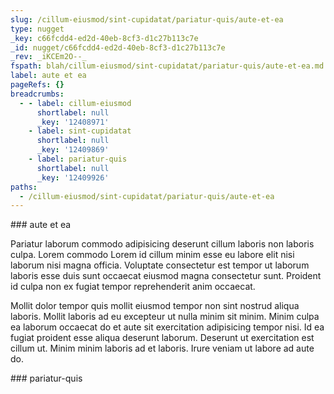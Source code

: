 ```yaml
---
slug: /cillum-eiusmod/sint-cupidatat/pariatur-quis/aute-et-ea
type: nugget
_key: c66fcdd4-ed2d-40eb-8cf3-d1c27b113c7e
_id: nugget/c66fcdd4-ed2d-40eb-8cf3-d1c27b113c7e
_rev: _iKCEm2O--_
fspath: blah/cillum-eiusmod/sint-cupidatat/pariatur-quis/aute-et-ea.md
label: aute et ea
pageRefs: {}
breadcrumbs:
  - - label: cillum-eiusmod
      shortlabel: null
      _key: '12408971'
    - label: sint-cupidatat
      shortlabel: null
      _key: '12409869'
    - label: pariatur-quis
      shortlabel: null
      _key: '12409926'
paths:
  - /cillum-eiusmod/sint-cupidatat/pariatur-quis/aute-et-ea
---
```


<NuggetArea>
<Nugget slug="/cillum-eiusmod/sint-cupidatat/pariatur-quis/aute-et-ea" type="nugget" _key="c66fcdd4-ed2d-40eb-8cf3-d1c27b113c7e" _id="nugget/c66fcdd4-ed2d-40eb-8cf3-d1c27b113c7e" _rev="_iKCEm2O--_" fspath="blah/cillum-eiusmod/sint-cupidatat/pariatur-quis/aute-et-ea.md" label="aute et ea" paths="/cillum-eiusmod/sint-cupidatat/pariatur-quis/aute-et-ea">
<NuggetBody>
### aute et ea

Pariatur laborum commodo adipisicing deserunt cillum laboris non laboris culpa. Lorem commodo Lorem id cillum minim esse eu labore elit nisi laborum nisi magna officia. Voluptate consectetur est tempor ut laborum laboris esse duis sunt occaecat eiusmod magna consectetur sunt. Proident id culpa non ex fugiat tempor reprehenderit anim occaecat.

Mollit dolor tempor quis mollit eiusmod tempor non sint nostrud aliqua laboris. Mollit laboris ad eu excepteur ut nulla minim sit minim. Minim culpa ea laborum occaecat do et aute sit exercitation adipisicing tempor nisi. Id ea fugiat proident esse aliqua deserunt laborum. Deserunt ut exercitation est cillum ut. Minim minim laboris ad et laboris. Irure veniam ut labore ad aute do.

</NuggetBody>
<Breadcrumbs>
<Crumbs>
<Crumb _key="12408971" label="cillum-eiusmod" /><Crumb _key="12409869" label="sint-cupidatat" /><Crumb _key="12409926" label="pariatur-quis" />
</Crumbs>
</Breadcrumbs>
</Nugget>

<NuggetsInbound>
</NuggetsInbound>
<NuggetsOutbound>
</NuggetsOutbound>
</NuggetArea>
<PassagesInbound>
<Passage direction="inbound" type="passage" _key="12409926" _id="passage/12409926" _rev="_iKCEm2K--B" label="pariatur-quis" passage="pariatur-quis" fspath="blah/cillum-eiusmod/sint-cupidatat/pariatur-quis" paths="/cillum-eiusmod/sint-cupidatat/pariatur-quis" slug="/cillum-eiusmod/sint-cupidatat/pariatur-quis">
<NuggetBody>
### pariatur-quis

</NuggetBody>
<Breadcrumbs>
<Crumbs>
<Crumb _key="12408971" label="cillum-eiusmod" /><Crumb _key="12409869" label="sint-cupidatat" />
</Crumbs>
</Breadcrumbs>
</Passage>

</PassagesInbound>
<PassagesOutbound>
</PassagesOutbound>